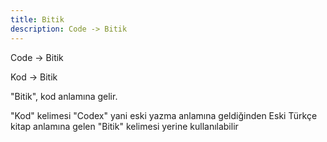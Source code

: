 ```yaml
---
title: Bitik
description: Code -> Bitik
---
```


Code -> Bitik

Kod -> Bitik

"Bitik", kod anlamına gelir.

"Kod" kelimesi "Codex" yani eski yazma anlamına geldiğinden Eski Türkçe kitap anlamına gelen "Bitik" kelimesi yerine kullanılabilir